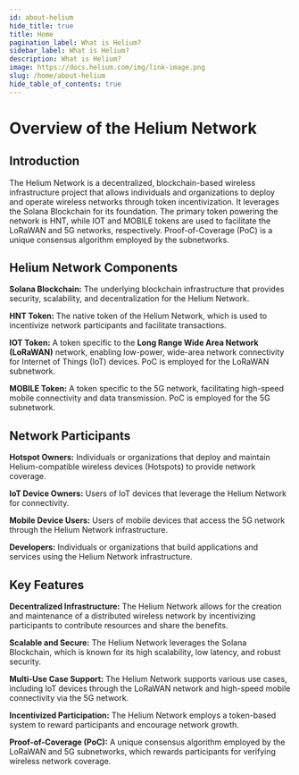 ```yaml
---
id: about-helium
hide_title: true
title: Home
pagination_label: What is Helium?
sidebar_label: What is Helium?
description: What is Helium?
image: https://docs.helium.com/img/link-image.png
slug: /home/about-helium
hide_table_of_contents: true
---
```



# Overview of the Helium Network

<LegacyContentBanner />

## Introduction

The Helium Network is a decentralized, blockchain-based wireless infrastructure project that allows
individuals and organizations to deploy and operate wireless networks through token incentivization.
It leverages the Solana Blockchain for its foundation. The primary token powering the network is
HNT, while IOT and MOBILE tokens are used to facilitate the LoRaWAN and 5G networks, respectively.
Proof-of-Coverage (PoC) is a unique consensus algorithm employed by the subnetworks.

## Helium Network Components

**Solana Blockchain:** The underlying blockchain infrastructure that provides security, scalability,
and decentralization for the Helium Network.

**HNT Token:** The native token of the Helium Network, which is used to incentivize network
participants and facilitate transactions.

**IOT Token:** A token specific to the **Long Range Wide Area Network (LoRaWAN)** network, enabling low-power, wide-area network connectivity for Internet of Things (IoT) devices. PoC is employed for the LoRaWAN subnetwork.

**MOBILE Token:** A token specific to the 5G network, facilitating high-speed mobile connectivity
and data transmission. PoC is employed for the 5G subnetwork.

## Network Participants

**Hotspot Owners:** Individuals or organizations that deploy and maintain Helium-compatible wireless
devices (Hotspots) to provide network coverage.

**IoT Device Owners:** Users of IoT devices that leverage the Helium Network for connectivity.

**Mobile Device Users:** Users of mobile devices that access the 5G network through the Helium
Network infrastructure.

**Developers:** Individuals or organizations that build applications and services using the Helium
Network infrastructure.

## Key Features

**Decentralized Infrastructure:** The Helium Network allows for the creation and maintenance of a
distributed wireless network by incentivizing participants to contribute resources and share the
benefits.

**Scalable and Secure:** The Helium Network leverages the Solana Blockchain, which is known for its
high scalability, low latency, and robust security.

**Multi-Use Case Support:** The Helium Network supports various use cases, including IoT devices
through the LoRaWAN network and high-speed mobile connectivity via the 5G network.

**Incentivized Participation:** The Helium Network employs a token-based system to reward
participants and encourage network growth.

**Proof-of-Coverage (PoC):** A unique consensus algorithm employed by the LoRaWAN and 5G
subnetworks, which rewards participants for verifying wireless network coverage.
